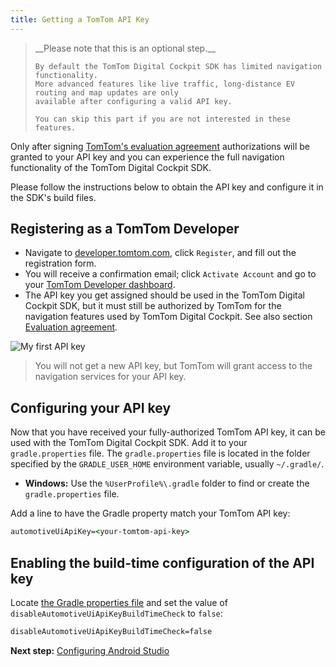 ```yaml
---
title: Getting a TomTom API Key
---
```


<Blockquote type="announcement" hasIcon>
    __Please note that this is an optional step.__
    
    By default the TomTom Digital Cockpit SDK has limited navigation functionality.
    More advanced features like live traffic, long-distance EV routing and map updates are only 
    available after configuring a valid API key.

    You can skip this part if you are not interested in these features.
</Blockquote>

Only after signing 
[TomTom's evaluation agreement](/tomtom-digital-cockpit/developers/getting-started/introduction) 
authorizations will be granted to your API key and you can experience the full navigation 
functionality of the TomTom Digital Cockpit SDK.

Please follow the instructions below to obtain the API key and configure it in the SDK's build 
files.

## Registering as a TomTom Developer

- Navigate to [developer.tomtom.com](https://developer.tomtom.com/), click `Register`, and fill out
  the registration form.
- You will receive a confirmation email; click `Activate Account` and go to your
  [TomTom Developer dashboard](https://developer.tomtom.com/user/me/apps).
- The API key you get assigned should be used in the TomTom Digital Cockpit SDK, but it must still 
  be authorized by TomTom for the navigation features used by TomTom Digital Cockpit. See also 
  section [Evaluation agreement](#evaluation-agreement).

![My first API key](images/tomtom_my_first_api_key.png)

<Blockquote type="announcement">
    You will not get a new API key, but TomTom will grant access to the navigation services
    for your API key.
</Blockquote>

## Configuring your API key

Now that you have received your fully-authorized TomTom API key, it can be used with the TomTom 
Digital Cockpit SDK. Add it to your `gradle.properties` file. The `gradle.properties` file is 
located in the folder specified by the `GRADLE_USER_HOME` environment variable, usually 
`~/.gradle/`.
- __Windows:__ Use the `%UserProfile%\.gradle` folder to find or create the
      `gradle.properties` file.

Add a line to have the Gradle property match your TomTom API key:

```cmd
automotiveUiApiKey=<your-tomtom-api-key>
```

## Enabling the build-time configuration of the API key

Locate
[the Gradle properties file](https://github.com/tomtom-international/tomtom-digital-cockpit-sdk-examples/blob/main/gradle.properties)
and set the value of `disableAutomotiveUiApiKeyBuildTimeCheck` to `false`:

```cmd
disableAutomotiveUiApiKeyBuildTimeCheck=false
```

__Next step:__
[Configuring Android Studio](/tomtom-digital-cockpit/developers/getting-started/configuring-android-studio)
